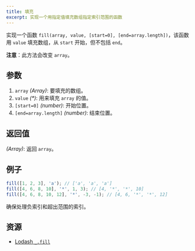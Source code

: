 ```yaml
---
title: 填充
excerpt: 实现一个用指定值填充数组指定索引范围的函数
---
```


实现一个函数 `fill(array, value, [start=0], [end=array.length])`，该函数用 `value` 填充数组，从 `start` 开始，但不包括 `end`。

**注意**：此方法会改变 `array`。

## 参数

1. `array` *(Array)*: 要填充的数组。
2. `value` *(\*)*: 用来填充 `array` 的值。
3. `[start=0]` *(number)*: 开始位置。
4. `[end=array.length]` *(number)*: 结束位置。

## 返回值

*(Array)*: 返回 `array`。

## 例子

```js
fill([1, 2, 3], 'a'); // ['a', 'a', 'a']
fill([4, 6, 8, 10], '*', 1, 3); // [4, '*', '*', 10]
fill([4, 6, 8, 10, 12], '*', -3, -1); // [4, 6, '*', '*', 12]
```

确保处理负索引和超出范围的索引。

## 资源

* [Lodash `_.fill`](https://lodash.com/docs/#fill)
